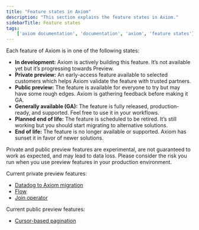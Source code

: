 ```yaml
---
title: "Feature states in Axiom"
description: "This section explains the feature states in Axiom."
sidebarTitle: Feature states
tags:
    ['axiom documentation', 'documentation', 'axiom', 'feature states']
---
```


Each feature of Axiom is in one of the following states:

- **In development:** Axiom is actively building this feature. It’s not available yet but it’s progressing towards Preview.
- **Private preview:** An early-access feature available to selected customers which helps Axiom validate the feature with trusted partners.
- **Public preview:** The feature is available for everyone to try but may have some rough edges. Axiom is gathering feedback before making it GA.
- **Generally available (GA):** The feature is fully released, production-ready, and supported. Feel free to use it in your workflows.
- **Planned end of life:** The feature is scheduled to be retired. It’s still working but you should start migrating to alternative solutions.
- **End of life:** The feature is no longer available or supported. Axiom has sunset it in favor of newer solutions.

<Warning>
Private and public preview features are experimental, are not guaranteed to work as expected, and may lead to data loss. Please consider the risk you run when you use preview features in your production environment.
</Warning>

Current private preview features:

- [Datadog to Axiom migration](/send-data/datadog)
- [Flow](/process-data/introduction)
- [Join operator](/apl/tabular-operators/join-operator)

Current public preview features:
- [Cursor-based pagination](/restapi/pagination)